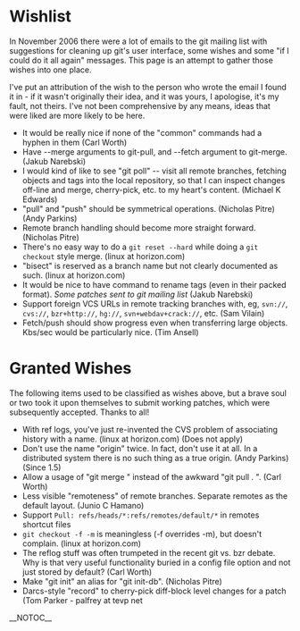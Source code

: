 = Wishlist =
In November 2006 there were a lot of emails to the git mailing list with suggestions for cleaning up git's user interface, some wishes and some "if I could do it all again" messages.  This page is an attempt to gather those wishes into one place.

I've put an attribution of the wish to the person who wrote the email I found it in - if it wasn't originally their idea, and it was yours, I apologise, it's my fault, not theirs.  I've not been comprehensive by any means, ideas that were liked are more likely to be here.

* It would be really nice if none of the "common" commands had a hyphen in them (Carl Worth)
* Have --merge arguments to git-pull, and --fetch argument to git-merge. (Jakub Narebski)
* I would kind of like to see "git poll" -- visit all remote branches, fetching objects and tags into the local repository, so that I can inspect changes off-line and merge, cherry-pick, etc. to my heart's content. (Michael K Edwards)
* "pull" and "push" should be symmetrical operations.  (Nicholas Pitre) (Andy Parkins)
* Remote branch handling should become more straight forward.  (Nicholas Pitre)
* There's no easy way to do a <code><nowiki>git reset --hard</nowiki></code> while doing a <code><nowiki>git checkout</nowiki></code> style merge. (linux at horizon.com)
* "bisect" is reserved as a branch name but not clearly documented as such. (linux at horizon.com)
* It would be nice to have command to rename tags (even in their packed format). <i>Some patches sent to git mailing list</i> (Jakub Narebski)
* Support foreign VCS URLs in remote tracking branches with, eg, <code><nowiki>svn://</nowiki></code>, <code><nowiki>cvs://</nowiki></code>, <code><nowiki>bzr+http://</nowiki></code>, <code><nowiki>hg://</nowiki></code>, <code><nowiki>svn+webdav+crack://</nowiki></code>, etc.  (Sam Vilain)
* Fetch/push should show progress even when transferring large objects. Kbs/sec would be particularly nice. (Tim Ansell)
= Granted Wishes =
The following items used to be classified as wishes above, but a brave soul or two took it upon themselves to submit working patches, which were subsequently accepted.  Thanks to all!

* With ref logs, you've just re-invented the CVS problem of associating history with a name. (linux at horizon.com) (Does not apply)
* Don't use the name "origin" twice.  In fact, don't use it at all.  In a distributed system there is no such thing as a true origin.  (Andy Parkins) (Since 1.5)
* Allow a usage of "git merge <branch>" instead of the awkward "git pull . <branch>". (Carl Worth)
* Less visible "remoteness" of remote branches.  Separate remotes as the default layout.  (Junio C Hamano)
* Support <code><nowiki>Pull: refs/heads/*:refs/remotes/default/*</nowiki></code> in remotes shortcut files
* <code><nowiki>git checkout -f -m</nowiki></code> is meaningless (-f overrides -m), but doesn't complain. (linux at horizon.com)
* The reflog stuff was often trumpeted in the recent git vs. bzr debate. Why is that very useful functionality buried in a config file option and not just stored by default?  (Carl Worth)
* Make "git init" an alias for "git init-db". (Nicholas Pitre)
* Darcs-style "record" to cherry-pick diff-block level changes for a patch (Tom Parker - palfrey at tevp net

__NOTOC__